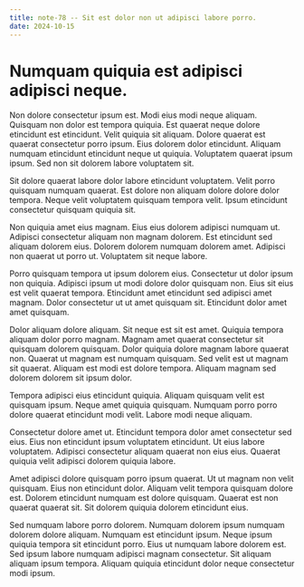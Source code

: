 ```yaml
---
title: note-78 -- Sit est dolor non ut adipisci labore porro.
date: 2024-10-15
---
```


# Numquam quiquia est adipisci adipisci neque.

Non dolore consectetur ipsum est. Modi eius modi neque aliquam. Quisquam non dolor est tempora quiquia. Est quaerat
neque dolore etincidunt est etincidunt. Velit quiquia sit aliquam. Dolore quaerat est quaerat consectetur porro ipsum.
Eius dolorem dolor etincidunt. Aliquam numquam etincidunt etincidunt neque ut quiquia. Voluptatem quaerat ipsum ipsum.
Sed non sit dolorem labore voluptatem sit.

Sit dolore quaerat labore dolor labore etincidunt voluptatem. Velit porro quisquam numquam quaerat. Est dolore non
aliquam dolore dolore dolor tempora. Neque velit voluptatem quisquam tempora velit. Ipsum etincidunt consectetur
quisquam quiquia sit.

Non quiquia amet eius magnam. Eius eius dolorem adipisci numquam ut. Adipisci consectetur aliquam non magnam dolorem.
Est etincidunt sed aliquam dolorem eius. Dolorem dolorem numquam dolorem amet. Adipisci non quaerat ut porro ut.
Voluptatem sit neque labore.

Porro quisquam tempora ut ipsum dolorem eius. Consectetur ut dolor ipsum non quiquia. Adipisci ipsum ut modi dolore
dolor quisquam non. Eius sit eius est velit quaerat tempora. Etincidunt amet etincidunt sed adipisci amet magnam. Dolor
consectetur ut ut amet quisquam sit. Etincidunt dolor amet amet quisquam.

Dolor aliquam dolore aliquam. Sit neque est sit est amet. Quiquia tempora aliquam dolor porro magnam. Magnam amet
quaerat consectetur sit quisquam dolorem quisquam. Dolor quiquia dolore magnam labore quaerat non. Quaerat ut magnam est
numquam quisquam. Sed velit est ut magnam sit quaerat. Aliquam est modi est dolore tempora. Aliquam magnam sed dolorem
dolorem sit ipsum dolor.

Tempora adipisci eius etincidunt quiquia. Aliquam quisquam velit est quisquam ipsum. Neque amet quiquia quisquam.
Numquam porro porro dolore quaerat etincidunt modi velit. Labore modi neque aliquam.

Consectetur dolore amet ut. Etincidunt tempora dolor amet consectetur sed eius. Eius non etincidunt ipsum voluptatem
etincidunt. Ut eius labore voluptatem. Adipisci consectetur aliquam quaerat non eius eius. Quaerat quiquia velit
adipisci dolorem quiquia labore.

Amet adipisci dolore quisquam porro ipsum quaerat. Ut ut magnam non velit quisquam. Eius non etincidunt dolor. Aliquam
velit tempora quisquam dolore est. Dolorem etincidunt numquam est dolore quisquam. Quaerat est non quaerat quaerat sit.
Sit dolorem quiquia dolorem etincidunt eius.

Sed numquam labore porro dolorem. Numquam dolorem ipsum numquam dolorem dolore aliquam. Numquam est etincidunt ipsum.
Neque ipsum quiquia tempora sit etincidunt porro. Eius ut numquam labore dolorem est. Sed ipsum labore numquam adipisci
magnam consectetur. Sit aliquam aliquam ipsum tempora. Aliquam quiquia etincidunt dolor neque consectetur modi ipsum.
